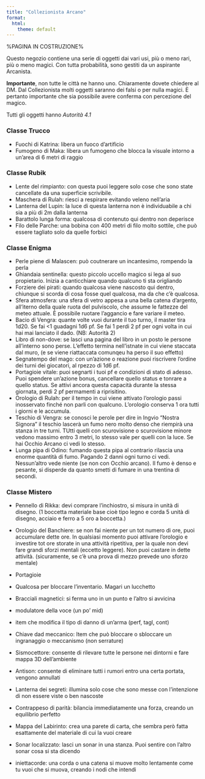 ```yaml
---
title: "Collezionista Arcano"
format:
  html:
    theme: default
---
```


%PAGINA IN COSTRUZIONE%

Questo negozio contiene una serie di oggetti dai vari usi, più o meno rari, più o meno magici. Con tutta probabilità, sono gestiti da un aspirante Arcanista.

**Importante**, non tutte le città ne hanno uno. Chiaramente dovete chiedere al DM.
Dal Collezionista molti oggetti saranno dei falsi o per nulla magici. È pertanto importante che sia possibile avere conferma con percezione del magico.

Tutti gli oggetti hanno *Autorità 4.1*

### Classe Trucco
- Fuochi di Katrina: libera un fuoco d'artificio
- Fumogeno di Maka: libera un fumogeno che blocca la visuale intorno a un'area di 6 metri di raggio

### Classe Rubik
- Lente del rimpianto: con questa puoi leggere solo cose che sono state cancellate da una superficie scrivibile. 
- Maschera di Rulah: riesci a respirare evitando veleno nell'aria 
- Lanterna del Lupin: la luce di questa lanterna non è individuabile a chi sia a più di 2m dalla lanterna
- Barattolo lunga forma: qualcosa di contenuto qui dentro non deperisce
- Filo delle Parche: una bobina con 400 metri di filo molto sottile, che può essere tagliato solo da quelle forbici 

### Classe Enigma 
- Perle piene di Malascen: può coutnerare un incantesimo, rompendo  la perla
- Ghiandaia sentinella: questo piccolo uccello magico si lega al suo propietario. Inizia a canticchiare quando qualcuno ti sta origliando
- Forziere dei pirati: quando qualcosa viene nascosto qui dentro, chiunque si scorda di cosa fosse quel qualcosa, ma da che c'è qualcosa.
- Sfera atmosfera: una sfera di vetro appesa a una bella catena d'argento, all'iterno della quale ruota del pulviscolo, che assume le fattezze del meteo attuale. È possibile ruotare l'aggancio e fare variare il meteo.
- Bacio di Vengra: quante volte vuoi durante il tuo turno, il master tira 1d20. Se fai <1 guadagni 1d6 pf. Se fai 1 perdi 2 pf per ogni volta in cui hai mai lanciato il dado. (NB: Autorità 2)
- Libro di non-dove: se lasci una pagina del libro in un posto le persone all'interno sono perse. L'effetto termina nell'istnate in cui viene staccata dal muro, (e se viene riattaccata comunqeu ha perso il suo effetto)
- Segnatempo del mago: con un'azione o reazione puoi riscrivere  l'ordine dei turni dei giocatori, al rpezzo di 1d6 pf. 
- Portagioie vitale: puoi segnarti i tuoi pf e condizioni di stato di adesso. Puoi spendere un'azione bonus, cancellare quello status e tonrare a quello status.  Se attivi ancora questa capacità durante la stessa giornata, perdi 2 pf permamenti a riprisitino.
- Orologio di Rulah: per il tempo in cui viene attivato l'orologio passi inosservato finché non parli con qualcuno. L'orologio conserva 1 ora tutti i giorni e le accumula. 
- Teschio di Vengra: se conosci le perole per dire in Ingvio "Nostra Signora" il teschio lascerà un fumo nero molto denso che riempirà una stanza in tre turni. TUtti quelli con scurovisione o scurovisione minore vedono massimo entro 3 metri, lo stesso vale per quelli con la luce. Se hai Occhio Arcano ci vedi lo stesso.
- Lunga pipa di Odino: fumando questa pipa al contrario rilascia una enorme quantità di fumo. Pagando 2 danni ogni turno ci vedi. Nessun'altro vede niente (se non con Occhio arcano). Il fumo è denso e pesante, si disperde da quanto smetti di fumare in una trentina di secondi.

### Classe Mistero 
- Pennello di Rikka: devi comprare l'inchiostro, si misura in unità di disegno. (1 boccetta materiale base cioè tipo legno e corda 5 unità di disegno, acciaio e ferro a 5 oro a boccetta.)
- Orologio del Banchiere: se non fai niente per un tot numero di ore, puoi accumulare dette ore. In qualsiasi momento puoi attivare l'orologio e investire tot ore storate in una attività ripetitiva, per la quale non devi fare grandi sforzi mentali (eccetto leggere). Non puoi castare in dette attività. (sicuramente, se c'è una prova di mezzo prevede uno sforzo mentale)





- Portagioie 






- Qualcosa per bloccare l'inventario. Magari un lucchetto
- Bracciali magnetici: si ferma uno in un punto e l'altro si avvicina
- modulatore della voce (un po' mid)
- item che modifica il tipo di danno di un'arma (perf, tagl, cont) 
- Chiave dad meccanico: Item che può bloccare o sbloccare un ingranaggio o meccanismo (non serrature)
- Sismocettore: consente di rilevare tutte le persone nei dintorni e fare mappa 3D dell'ambiente
- Antison: consente di eliminare tutti i rumori entro una certa portata, vengono annullati
- Lanterna dei segreti: illumina solo cose che sono messe con l'intenzione di non essere viste o ben nascoste
- Contrappeso di parità: bilancia immediatamente una forza, creando un equilibrio perfetto
- Mappa del Labirinto: crea una parete di carta, che sembra però fatta esattamente del materiale di cui la vuoi creare 
- Sonar localizzato: lasci un sonar in una stanza. Puoi sentire con l'altro sonar cosa si sta dicendo 
- iniettacorde: una corda o una catena si muove molto lentamente come tu vuoi che si muova, creando i nodi che intendi